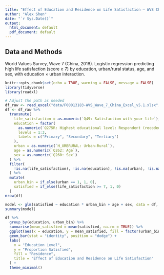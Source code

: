 ```yaml
---
title: "Effect of Education and Residence on Life Satisfaction – WVS China 2018"
author: "Alex Shen"
date: "`r Sys.Date()`"
output:
  html_document: default
  pdf_document: default
---
```


## Data and Methods

World Values Survey, Wave 7 (China, 2018). Logistic regression predicting high life satisfaction (score ≥ 7) by education, urban/rural status, age, and sex, with education × urban interaction.

```r
knitr::opts_chunk$set(echo = TRUE, warning = FALSE, message = FALSE)
library(tidyverse)
library(readxl)
```

```r
# Adjust the path as needed
df_raw <- read_excel("data/F00013183-WVS_Wave_7_China_Excel_v5.1.xlsx", sheet = 1)
df <- df_raw %>%
  transmute(
    life_satisfaction = as.numeric(`Q49: Satisfaction with your life`),
    education = factor(
      as.numeric(`Q275R: Highest educational level: Respondent (recoded into 3 groups)`),
      levels = 1:3,
      labels = c("Primary", "Secondary", "Tertiary")
    ),
    urban = as.numeric(`H_URBRURAL: Urban-Rural`),
    age = as.numeric(`Q262: Age`),
    sex = as.numeric(`Q260: Sex`)
  ) %>%
  filter(
    !is.na(life_satisfaction), !is.na(education), !is.na(urban), !is.na(age), !is.na(sex)
  ) %>%
  mutate(
    urban_bin = if_else(urban == 1, 1, 0),
    satisfied = if_else(life_satisfaction >= 7, 1, 0)
  )
nrow(df)
```

```r
model <- glm(satisfied ~ education * urban_bin + age + sex, data = df, family = "binomial")
summary(model)
```

```r
df %>%
  group_by(education, urban_bin) %>%
  summarise(mean_satisfied = mean(satisfied, na.rm = TRUE)) %>%
  ggplot(aes(x = education, y = mean_satisfied, fill = factor(urban_bin, labels = c("Rural", "Urban")))) +
  geom_bar(stat = "identity", position = "dodge") +
  labs(
    x = "Education Level",
    y = "Proportion Satisfied",
    fill = "Residence",
    title = "Effect of Education and Residence on Life Satisfaction"
  ) +
  theme_minimal()
```
